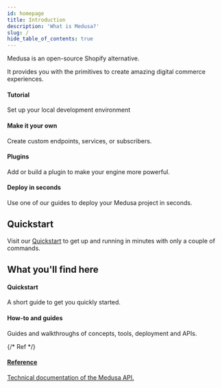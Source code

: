 ```yaml
---
id: homepage
title: Introduction
description: 'What is Medusa?'
slug: /
hide_table_of_contents: true
---
```



Medusa is an open-source Shopify alternative.

It provides you with the primitives to create amazing digital commerce experiences. 

<div class="container" style={{ padding: 0 }}>
  <div class="row is-multiline">
    <div class="col col--6">
      <Link class="card" to="/tutorial/set-up-your-development-environment" style={{ height: '100%' }}>
        <div class="card__body">
          <h4>Tutorial</h4>
          <p>Set up your local development environment</p>
        </div>
      </Link>
    </div>
    <div class="col col--6">
      <Link class="card" to="/tutorial/adding-custom-functionality" style={{ height: '100%' }}>
        <div class="card__body">
          <h4>Make it your own</h4>
          <p>Create custom endpoints, services, or subscribers.</p>
        </div>
      </Link>
    </div>
    <div class="col col--6">
      <Link class="card" to="/guides/plugins" style={{ height: '100%' }}>
        <div class="card__body">
          <h4>Plugins</h4>
          <p>Add or build a plugin to make your engine more powerful.</p>
        </div>
      </Link>
    </div>
    <div class="col col--6">
      <Link class="card" to="/how-to/deploying-on-heroku" style={{ height: '100%' }}>
        <div class="card__body">
          <h4>Deploy in seconds</h4>
          <p>Use one of our guides to deploy your Medusa project in seconds.</p>
        </div>
      </Link>
    </div>
  </div>
</div>

## Quickstart

Visit our [Quickstart](https://github.com/medusajs/medusa#-quickstart) to get up and running in minutes with only a couple of commands.

## What you'll find here

<div class="container" style={{ padding: 0 }}>
  <div class="row is-multiline">
    <div class="col col--4">
      <Link class="card" to="/quickstart/quick-start" style={{ height: '100%' }}>
        <div class="card__body">
          <h4>Quickstart</h4>
          <p>A short guide to get you quickly started.</p>
        </div>
      </Link>
    </div>
    <div class="col col--4">
      <Link class="card" to="/how-to/notification-api" style={{ height: '100%' }}>
        <div class="card__body">
          <h4>How-to and guides</h4>
          <p>Guides and walkthroughs of concepts, tools, deployment and APIs.</p>
        </div>
      </Link>
    </div>
    {/* Ref */}
    <div class="col col--4">
      <a class="card" href="https://docs.medusajs.com/api/store" target="_blank" style={{ height: '100%' }}>
        <div class="card__body">
          <h4>Reference</h4>
          <p>Technical documentation of the Medusa API.</p>
        </div>
      </a>
    </div>
  </div>
</div>
